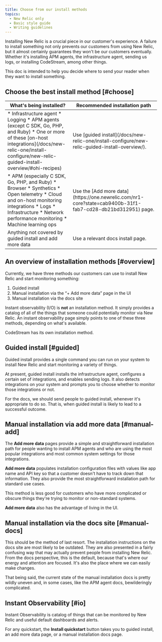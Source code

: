 ```yaml
---
title: Choose from our install methods
topics:
  - New Relic only
  - Basic style guide
  - Writing guidelines
---
```


Installing New Relic is a crucial piece in our customer's experience. A failure to install something not only prevents our customers from using New Relic, but it almost certainly guarantees they won't be our customers eventually. Whether it's installing APM agents, the infrastructure agent, sending us logs, or installing CodeStream, among other things.

This doc is intended to help you decide where to send your reader when they want to install something.

## Choose the best install method [#choose]

<table>
  <thead>
    <tr>
      <th style={{ width: "200px" }}>
        What's being installed?
      </th>
      <th>
        Recommended installation path
      </th>
    </tr>
  </thead>
    <tbody>
    <tr>
      <td>
        * Infrastructure agent
        * Logging
        * APM agents (except C SDK, Go, PHP, and Ruby)
        * One or more of these [on-host integrations](/docs/new-relic-one/install-configure/new-relic-guided-install-overview/#ohi-recipes)
      </td>
      <td>
        Use [guided install](/docs/new-relic-one/install-configure/new-relic-guided-install-overview/).
      </td>
    </tr>
    <tr>
      <td>
        * APM (especially C SDK, Go, PHP, and Ruby)
        * Browser
        * Synthetics
        * Open telemetry
        * Cloud and on-host monitoring integrations
        * Logs
        * Infrastructure
        * Network performance monitoring
        * Machine learning ops
      </td>
      <td>
        Use the [Add more data](https://one.newrelic.com/nr1-core?state=cab9400b-31f1-fab7-cd28-db21bd312951) page.
      </td>   
    </tr>
    <tr>
      <td>
        Anything not covered by guided install and add more data
      </td>
      <td>
        Use a relevant docs install page.
      </td>         
    </tr>
    </tbody>
</table>

## An overview of installation methods [#overview]

Currently, we have three methods our customers can use to install New Relic and start monitoring something:

1. Guided install
2. Manual installation via the “+ Add more data” page in the UI
3. Manual installation via the docs site

Instant observability (I/O) is **not** an installation method. It simply provides a catalog of all of the things that someone could potentially monitor via New Relic. An instant observability page simply points to one of these three methods, depending on what's available.

CodeStream has its own installation method.

## Guided install [#guided]

Guided install provides a single command you can run on your system to install New Relic and start monitoring a variety of things. 

At present, guided install installs the infrastructure agent, configures a certain set of integrations, and enables sending logs. It also detects integrations on your system and prompts you to choose whether to monitor those integrations or not.

For the docs, we should send people to guided install, whenever it's appropriate to do so. That is, when guided install is likely to lead to a successful outcome. 

## Manual installation via add more data [#manual-add]

The **Add more data** pages provide a simple and straightforward installation path for people wanting to install APM agents and who are using the most popular integrations and most common system settings for those integrations. 

**Add more data** populates installation configuration files with values like app name and API key so that a customer doesn't have to track down that information. They also provide the most straightforward installation path for standard use cases.

This method is less good for customers who have more complicated or obscure things they're trying to monitor or non-standard systems.

**Add more data** also has the advantage of living in the UI.

## Manual installation via the docs site [#manual-docs]

This should be the method of last resort. The installation instructions on the docs site are most likely to be outdated. They are also presented in a fairly confusing way that may actually prevent people from installing New Relic. From the docs perspective, this is the default, because that's where our energy and attention are focused. It's also the place where we can easily make changes.

That being said, the current state of the manual installation docs is pretty wildly uneven and, in some cases, like the APM agent docs, bewilderingly complicated.

## Instant Observability [#io]

Instant Observability is catalog of things that can be monitored by New Relic and useful default dashboards and alerts.

For any quickstart, the **Install quickstart** button takes you to guided install, an add more data page, or a manual installation docs page.
